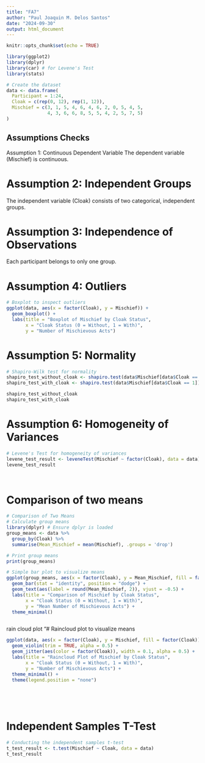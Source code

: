 ```yaml
---
title: "FA7"
author: "Paul Joaquin M. Delos Santos"
date: "2024-09-30"
output: html_document
---
```


```r
knitr::opts_chunk$set(echo = TRUE)

library(ggplot2)
library(dplyr)
library(car) # for Levene's Test
library(stats)


```



```r
# Create the dataset
data <- data.frame(
  Participant = 1:24,
  Cloak = c(rep(0, 12), rep(1, 12)),
  Mischief = c(3, 1, 5, 4, 6, 4, 6, 2, 0, 5, 4, 5,
               4, 3, 6, 6, 8, 5, 5, 4, 2, 5, 7, 5)
)
```

## Assumptions Checks
Assumption 1: Continuous Dependent Variable
The dependent variable (Mischief) is continuous.

# Assumption 2: Independent Groups
The independent variable (Cloak) consists of two categorical, independent groups.

# Assumption 3: Independence of Observations
Each participant belongs to only one group.

# Assumption 4: Outliers
```r
# Boxplot to inspect outliers
ggplot(data, aes(x = factor(Cloak), y = Mischief)) +
  geom_boxplot() +
  labs(title = "Boxplot of Mischief by Cloak Status",
       x = "Cloak Status (0 = Without, 1 = With)",
       y = "Number of Mischievous Acts")
```

# Assumption 5: Normality
```r
# Shapiro-Wilk test for normality
shapiro_test_without_cloak <- shapiro.test(data$Mischief[data$Cloak == 0])
shapiro_test_with_cloak <- shapiro.test(data$Mischief[data$Cloak == 1])

shapiro_test_without_cloak
shapiro_test_with_cloak


```

# Assumption 6: Homogeneity of Variances
```r
# Levene's Test for homogeneity of variances
levene_test_result <- leveneTest(Mischief ~ factor(Cloak), data = data)
levene_test_result




```


# Comparison of two means 
```r

# Comparison of Two Means 
# Calculate group means
library(dplyr) # Ensure dplyr is loaded
group_means <- data %>%
  group_by(Cloak) %>%
  summarise(Mean_Mischief = mean(Mischief), .groups = 'drop')

# Print group means
print(group_means)

# Simple bar plot to visualize means
ggplot(group_means, aes(x = factor(Cloak), y = Mean_Mischief, fill = factor(Cloak))) +
  geom_bar(stat = "identity", position = "dodge") +
  geom_text(aes(label = round(Mean_Mischief, 2)), vjust = -0.5) +
  labs(title = "Comparison of Mischief by Cloak Status",
       x = "Cloak Status (0 = Without, 1 = With)",
       y = "Mean Number of Mischievous Acts") +
  theme_minimal()



```



 rain cloud plot "# Raincloud plot to visualize means
 
```r
ggplot(data, aes(x = factor(Cloak), y = Mischief, fill = factor(Cloak))) +
  geom_violin(trim = TRUE, alpha = 0.5) +
  geom_jitter(aes(color = factor(Cloak)), width = 0.1, alpha = 0.5) +
  labs(title = "Raincloud Plot of Mischief by Cloak Status",
       x = "Cloak Status (0 = Without, 1 = With)",
       y = "Number of Mischievous Acts") +
  theme_minimal() +
  theme(legend.position = "none")


  
  
```
  
  
# Independent Samples T-Test
```r
# Conducting the independent samples t-test
t_test_result <- t.test(Mischief ~ Cloak, data = data)
t_test_result



```
